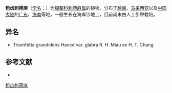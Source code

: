 {{Speciesbox
| name = 粗齿刺蒴麻
| status = 
| status_system = 
| image =
| genus = Triumfetta
| species = grandidens
| authority = Hance
* 粗齿刺蒴麻 ''T. g.'' var. ''grandidens''
* [[秃刺蒴麻|秃刺蒴麻]] ''T. g.'' var. ''glabra''
}}

'''粗齿刺蒴麻'''（[[学名|学名]]：{{lang|la|''Triumfetta grandidens''}}）为[[锦葵科|锦葵科]][[刺蒴麻属|刺蒴麻属]]的植物。分布于[[越南|越南]]、[[马来西亚|马来西亚]]以及[[中国大陆|中国大陆]]的[[广东|广东]]、[[海南|海南]]等地，一般生长在海岸沙地上，目前尚未由人工引种栽培。

== 异名 ==
* Triumfetta grandidens Hance var. glabra R. H. Miau ex H. T. Chang

== 参考文献 ==
<div class="references-small">
* {{cite web| url =http://www.bioinfo.cn/db05/KmzwSpecies.php?action=view&id=22544| title =粗齿刺蒴麻（原变种）| work =《中国高等植物数据库全库》| publisher =中国科学院微生物研究所| author =昆明植物研究所| accessdate =2009-02-25| deadurl =yes| archiveurl =https://web.archive.org/web/20160305073350/http://www.bioinfo.cn/db05/KmzwSpecies.php?action=view&id=22544| archivedate =2016-03-05}}
</div>
{{Taxonbar|from=Q15231508}}

[[Category:刺蒴麻属|粗齿刺蒴麻]]


{{植物小作品}}